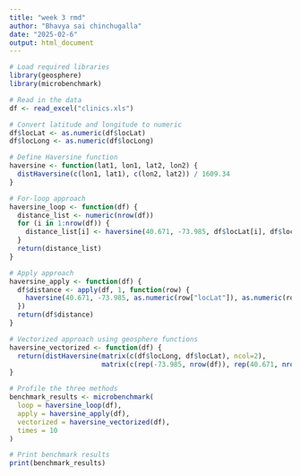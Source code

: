 ---
title: "week 3 rmd"
author: "Bhavya sai chinchugalla"
date: "2025-02-6"
output: html_document
---


```{r}
# Load required libraries
library(geosphere)
library(microbenchmark)
```

```{r}
# Read in the data
df <- read_excel("clinics.xls")
```

```{r}
# Convert latitude and longitude to numeric
df$locLat <- as.numeric(df$locLat)
df$locLong <- as.numeric(df$locLong)
```

```{r}
# Define Haversine function
haversine <- function(lat1, lon1, lat2, lon2) {
  distHaversine(c(lon1, lat1), c(lon2, lat2)) / 1609.34
}
```

```{r}
# For-loop approach
haversine_loop <- function(df) {
  distance_list <- numeric(nrow(df))
  for (i in 1:nrow(df)) {
    distance_list[i] <- haversine(40.671, -73.985, df$locLat[i], df$locLong[i])
  }
  return(distance_list)
}
```


```{r}
# Apply approach
haversine_apply <- function(df) {
  df$distance <- apply(df, 1, function(row) {
    haversine(40.671, -73.985, as.numeric(row["locLat"]), as.numeric(row["locLong"]))
  })
  return(df$distance)
}
```


```{r}
# Vectorized approach using geosphere functions
haversine_vectorized <- function(df) {
  return(distHaversine(matrix(c(df$locLong, df$locLat), ncol=2),
                       matrix(c(rep(-73.985, nrow(df)), rep(40.671, nrow(df))), ncol=2)) / 1609.34)
}
```


```{r}
# Profile the three methods
benchmark_results <- microbenchmark(
  loop = haversine_loop(df),
  apply = haversine_apply(df),
  vectorized = haversine_vectorized(df),
  times = 10
)
```


```{r}
# Print benchmark results
print(benchmark_results)
```
